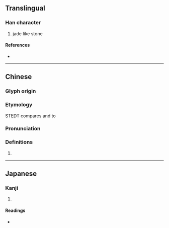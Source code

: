{{character info}}
==Translingual==

===Han character===
{{Han char|rn=96|rad=玉|as=08|sn=12|four=17132|canj=MGNME,MGVNE|ids=⿰𤣩录}}

# jade like stone

====References====
* {{Han ref|kx=0735.030|dkj=21070|dj=1147.010|hdz=21124.090|uh=742D|ud=29741|bh=DAA3|bd=55971}}

----

==Chinese==
{{zh-forms}}

===Glyph origin===
{{Han etym}}

===Etymology===
STEDT compares {{och-l|玉|tr=*ŋok ~ *[ŋ](r)ok}} and {{och-l|琭|tr=*rˁok ~ (p.)rˁok}} to {{cog|tbq-pro|*r-lu(ŋ/k)||stone}}

===Pronunciation===
{{zh-pron
|m=lù
|c=luk6
|mc=y
|oc=y
|cat=
}}

===Definitions===
{{zh-hanzi}}

# {{rfdef|zh}}

----

==Japanese==

===Kanji===
{{ja-kanji|grade=|rs=玉08}}

# {{rfdef|ja|sort=玉08}}

====Readings====
* {{ja-readings|on=[[こく]] (koku)|kun=[[たま]] (tama)|nanori=}}